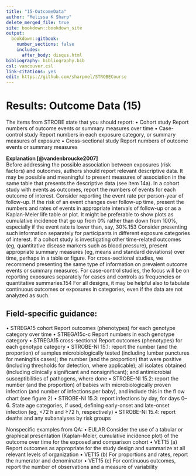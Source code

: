 ---
title: "15-OutcomeData"
author: "Melissa K Sharp"
delete_merged_file: true
site: bookdown::bookdown_site
output:
  bookdown::gitbook:
    number_sections: false 
    includes: 
      after_body: disqus.html
bibliography: bibliography.bib
csl: vancouver.csl
link-citations: yes
edit: https://github.com/sharpmel/STROBECourse
---

# Results: Outcome Data (15)
The items from STROBE state that you should report: 
•	Cohort study Report numbers of outcome events or summary measures over time
•	Case-control study Report numbers in each exposure category, or summary measures of exposure
•	Cross-sectional study Report numbers of outcome events or summary measures

**Explanation [@vandenbroucke2007]**</br>
Before addressing the possible association between
exposures (risk factors) and outcomes, authors should report
relevant descriptive data. It may be possible and meaningful
to present measures of association in the same table that
presents the descriptive data (see item 14a). In a cohort study
with events as outcomes, report the numbers of events for
each outcome of interest. Consider reporting the event rate
per person-year of follow-up. If the risk of an event changes
over follow-up time, present the numbers and rates of events
in appropriate intervals of follow-up or as a Kaplan-Meier life
table or plot. It might be preferable to show plots as cumulative
incidence that go up from 0% rather than down from
100%, especially if the event rate is lower than, say, 30%.153
Consider presenting such information separately for participants
in different exposure categories of interest. If a cohort
study is investigating other time-related outcomes (eg, quantitative
disease markers such as blood pressure), present
appropriate summary measures (eg, means and standard deviations)
over time, perhaps in a table or figure.
For cross-sectional studies, we recommend presenting the
same type of information on prevalent outcome events or summary
measures. For case-control studies, the focus will be on
reporting exposures separately for cases and controls as frequencies
or quantitative summaries.154 For all designs, it may be
helpful also to tabulate continuous outcomes or exposures in
categories, even if the data are not analyzed as such.

<h2> Field-specific guidance:</h2>
•	STREGA15 cohort Report outcomes (phenotypes) for each genotype category over time
•	STREGA15c-c Report numbers in each genotype category
•	STREGA15 cross-sectional Report outcomes (phenotypes) for each genotype category
•	STROBE-NI 15.1: report the number (and the proportion) of samples microbiologically tested (including lumbar punctures for meningitis cases); the number (and the proportion) that were positive (including thresholds for detection, where applicable); all isolates obtained (including clinically signiﬁcant and nonsigniﬁcant); and antimicrobial susceptibilities of pathogens, where done
•	STROBE-NI 15.2: report the number (and the proportion) of babies with microbiologically proven infection (and number of infections per baby), and include this in the ﬂ ow chart (see ﬁgure 2)
•	STROBE-NI 15.3: report infections by day, for days 0–6. State age categories, if used, deﬁning early-onset and late-onset infection (eg, <72 h and ≥72 h, respectively)
•	STROBE-NI 15.4: report deaths and any subanalyses by risk groups

Nonspecific examples from QA:
•	EULAR Consider the use of a tabular or graphical presentation (Kaplan–Meier, cumulative incidence plot) of the outcome over time for the exposed and comparison cohort
•	VET15 (a) Report outcomes as appropriate for the study design and summarize at all relevant levels of organization
•	VET15 (b) For proportions and rates, report the numerator and denominator
•	VET15 (c) For continuous outcomes, report the number of observations and a measure of variability
